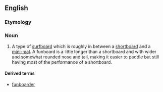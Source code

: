 {{wikipedia}}
==English==

===Etymology===
{{compound|fun|board}}

===Noun===
{{en-noun}}
# {{context|surfing}} A type of [[surfboard]] which is roughly in between a [[shortboard]] and a [[mini-mal]].  A funboard is a little longer than a shortboard and with wider and somewhat rounded nose and tail, making it easier to paddle but still having most of the performance of a shortboard.

====Derived terms====
* [[funboarder]]